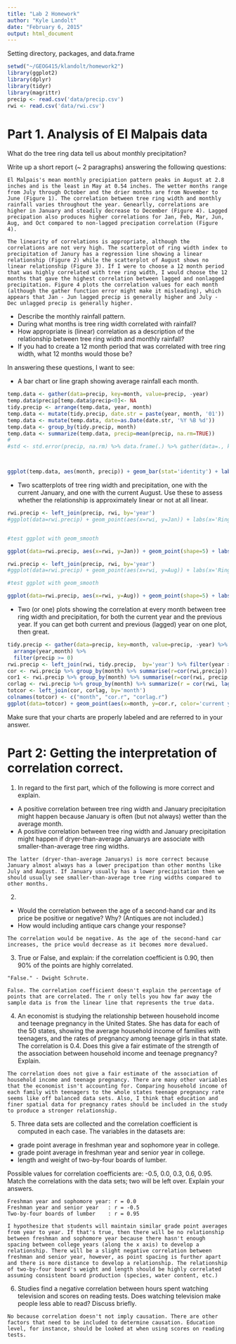 ```yaml
---
title: "Lab 2 Homework"
author: "Kyle Landolt"
date: "February 6, 2015"
output: html_document
---
```


Setting directory, packages, and data.frame
```r
setwd("~/GEOG415/klandolt/homework2")
library(ggplot2)
library(dplyr)
library(tidyr)
library(magrittr)
precip <- read.csv('data/precip.csv')
rwi <- read.csv('data/rwi.csv')
```


# Part 1. Analysis of El Malpais data

What do the tree ring data tell us about monthly precipitation?

Write up a short report (~ 2 paragraphs) answering the following questions:

```
El Malpais's mean monthly precipiation pattern peaks in August at 2.8 inches and is the least in May at 0.54 inches. The wetter months range from July through October and the drier months are from November to June (Figure 1). The correlation between tree ring width and monthly rainfall varies throughout the year. Genearlly, correlations are higher in January and steadily decrease to December (Figure 4). Lagged precipation also produces higher correlations for Jan, Feb, Mar, Jun, Aug, and Oct compared to non-lagged precipation correlation (Figure 4).

The linearity of correlations is appropriate, although the correlations are not very high. The scatterplot of ring width index to precipitation of Janury has a regression line showing a linear relationship (Figure 2) while the scatterplot of August shows no linear relationship (Figure 3). If I were to choose a 12 month period that was highly correlated with tree ring width, I would choose the 12 months that gave the highest correlation between lagged and nonlagged precipitation. Figure 4 plots the correlation values for each month (although the gather function error might make it misleading), which appears that Jan - Jun lagged precip is generally higher and July - Dec unlagged precip is generally higher.

```

- Describe the monthly rainfall pattern.  
- During what months is tree ring width correlated with rainfall?
- How appropriate is (linear) correlation as a description of the relationship between tree ring width and monthly rainfall?
- If you had to create a 12 month period that was correlated with tree ring width, what 12 months would those be?

In answering these questions, I want to see:

 - A bar chart or line graph showing average rainfall each month.

```r
temp.data <- gather(data=precip, key=month, value=precip, -year)
temp.data$precip[temp.data$precip<0]<- NA
tidy.precip <- arrange(temp.data, year, month)
temp.data <- mutate(tidy.precip, date.str = paste(year, month, '01'))
temp.data <- mutate(temp.data, date=as.Date(date.str, '%Y %B %d'))
temp.data <- group_by(tidy.precip, month)
temp.data <- summarize(temp.data, precip=mean(precip, na.rm=TRUE))
#
#std <- std.error(precip, na.rm) %>% data.frame(.) %>% gather(data=., key=month, value=std, -year)



ggplot(temp.data, aes(month, precip)) + geom_bar(stat='identity') + labs(y='Precipitation (in)', x='Month') + ggtitle('Figure 1. Monthly Precipitation') + theme(plot.title = element_text(lineheight=.8, face="bold", size=15))
```


 - Two scatterplots of tree ring width and precipitation, one with the current January, and one with the current August.  Use these to assess whether the relationship is approximately linear or not at all linear.

```r

rwi.precip <- left_join(precip, rwi, by='year')
#ggplot(data=rwi.precip) + geom_point(aes(x=rwi, y=Jan)) + labs(x='Ring Width Index (RWI)', y= 'Month of January') + ggtitle('Scatterplot of Ring Width Index to the month of January') + theme(plot.title = element_text(lineheight=.8, face="bold", size=15))


#test ggplot with geom_smooth

ggplot(data=rwi.precip, aes(x=rwi, y=Jan)) + geom_point(shape=5) + labs(x='Ring Width Index (RWI)', y= 'Month of January') + ggtitle('Figure 2. Scatterplot of Ring Width Index to the month of January') + theme(plot.title = element_text(lineheight=.8, face="bold", size=15)) + geom_smooth(method=lm, se=FALSE)


```

```r
rwi.precip <- left_join(precip, rwi, by='year')
#ggplot(data=rwi.precip) + geom_point(aes(x=rwi, y=Aug)) + labs(x='Ring Width Index (RWI)', y= 'Month of August') + ggtitle('Scatterplot of Ring Width Index to the month of August') + theme(plot.title = element_text(lineheight=.8, face="bold", size=15))

#test ggplot with geom_smooth

ggplot(data=rwi.precip, aes(x=rwi, y=Aug)) + geom_point(shape=5) + labs(x='Ring Width Index (RWI)', y= 'Month of August') + ggtitle('Figure 3. Scatterplot of Ring Width Index to the month of August') + theme(plot.title = element_text(lineheight=.8, face="bold", size=15)) + geom_smooth(method=lm, se=FALSE)

```

 - Two (or one) plots showing the correlation at every month between tree ring width and precipitation, for both the current year and the previous year.  If you can get both current and previous (lagged) year on one plot, then great.
 
```r

tidy.precip <- gather(data=precip, key=month, value=precip, -year) %>%
  arrange(year,month) %>%
  filter(precip >= 0)
rwi.precip <- left_join(rwi, tidy.precip,  by='year') %>% filter(year >= 1895)
cor <- rwi.precip %>% group_by(month) %>% summarise(r=cor(rwi,precip))
cor1 <- rwi.precip %>% group_by(month) %>% summarise(r=cor(rwi, precip, use='complete.obs'))
corlag <- rwi.precip %>% group_by(month) %>% summarize(r = cor(rwi, lag(precip),use='complete.obs'))
totcor <- left_join(cor, corlag, by='month')
colnames(totcor) <- c("month", "cor.r", "corlag.r")
ggplot(data=totcor) + geom_point(aes(x=month, y=cor.r, color='current year')) + geom_point(aes(x=month, y=corlag.r, color='lagged year')) + labs(color='Correlation of:') + geom_abline(intercept=0, slope=0) + labs(x='Month', y= 'Correlation value (r)') + ggtitle('Figure 4. Correlation value \n of lagged year and current year to month') + theme(plot.title = element_text(lineheight=.8, face="bold", size=15))

```

 
 Make sure that your charts are properly labeled and are referred to in your answer.


# Part 2: Getting the interpretation of correlation correct.


1. In regard to the first part, which of the following is more correct and explain.
  - A positive correlation between tree ring width and January precipitation might happen because January is often (but not always) wetter than the average month.
  - A positive correlation between tree ring width and January precipitation might happen if dryer-than-average Januarys are associate with smaller-than-average tree ring widths.
  
```
The latter (dryer-than-average Januarys) is more correct because January almost always has a lower precipation than other months like July and August. If January usually has a lower precipitation then we should usually see smaller-than-average tree ring widths compared to other months.
```

2. 
  - Would the correlation between the age of a second-hand car and its price be positive or negative?  Why?  (Antiques are not included.)
  - How would including antique cars change your response?

```
The correlation would be negative. As the age of the second-hand car increases, the price would decrease as it becomes more devalued. 
```

3. True or False, and explain: if the correlation coefficient is 0.90, then 90% of the points are highly correlated.

```
"False." - Dwight Schrute.

False. The correlation coefficient doesn't explain the percentage of points that are correlated. The r only tells you how far away the sample data is from the linear line that represents the true data.

```


4. An economist is studying the relationship between household income and teenage pregnancy in the United States.  She has data for each of the 50 states, showing the average household income of families with teenagers, and the rates of pregnancy among teenage girls in that state.  The correlation is 0.4.  Does this give a fair estimate of the strength of the association between household income and teenage pregnancy?  Explain.

```
The correlation does not give a fair estimate of the association of household income and teenage pregnancy. There are many other variables that the economist isn't accounting for. Comparing household income of each family with teenagers to the whole states teenage pregnancy rate seems like off balanced data sets. Also, I think that education and finer spatial data for pregnancy rates should be included in the study to produce a stronger relationship.
```

5. Three data sets are collected and the correlation coefficient is computed in each case.  The variables in the datasets are:
  - grade point average in freshman year and sophomore year in college.
  - grade point average in freshman year and senior year in college.
  - length and weight of two-by-four boards of lumber.
  
  Possible values for correlation coefficients are: -0.5,   0.0,   0.3,  0.6,  0.95.  Match the correlations with the data sets; two will be left over.  Explain your answers.

```
Freshman year and sophomore year: r = 0.0
Freshman year and senior year   : r = -0.5
Two-by-four boards of lumber    : r = 0.95

I hypothesize that students will maintain similar grade point averages from year to year. If that's true, then there will be no relationship between freshman and sophomore year because there hasn't enough spacing between college years (along the x axis) to develop a relationship. There will be a slight negative correlation between freshman and senior year, however, as point spacing is further apart and there is more distance to develop a relationship. The relationship of two-by-four board's weight and length should be highly correlated assuming consistent board production (species, water content, etc.)
```

6. Studies find a negative correlation between hours spent watching television and scores on reading tests.  Does watching television make people less able to read?  Discuss briefly.

```
No because correlation doesn't not imply causation. There are other factors that need to be included to determine causation. Education level, for instance, should be looked at when using scores on reading tests.
```